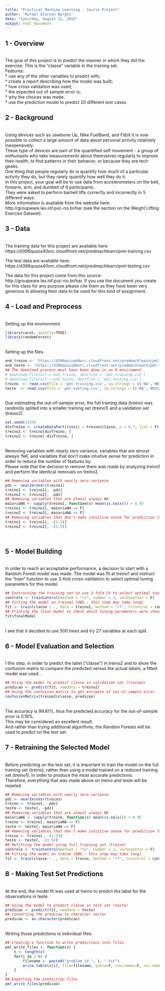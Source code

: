 ```yaml
---
title: "Practical Machine Learning - Course Project"
author: "Rafael Alarcon Borghi"
date: "Saturday, August 22, 2015"
output: html_document
---
```

  
## 1 - Overview  
<br>
The goal of this project is to predict the manner in which they did the exercise. This is the "classe" variable in the training set.  
Features:  
* use any of the other variables to predict with;  
* create a report describing how the model was built;  
* how cross validation was used;  
* the expected out of sample error is;  
* why the choices was made.  
* use the prediction model to predict 20 different test cases.
<br>
  
## 2 - Background  
<br>
Using devices such as Jawbone Up, Nike FuelBand, and Fitbit it is now possible to collect a large amount of data about personal activity relatively inexpensively.  
These type of devices are part of the quantified self movement - a group of enthusiasts who take measurements about themselves regularly to improve their health, to find patterns in their behavior, or because they are tech geeks.  
One thing that people regularly do is quantify how much of a particular activity they do, but they rarely quantify how well they do it.  
In this project, your goal will be to use data from accelerometers on the belt, forearm, arm, and dumbell of 6 participants.  
They were asked to perform barbell lifts correctly and incorrectly in 5 different ways.  
More information is available from the website here: http://groupware.les.inf.puc-rio.br/har (see the section on the Weight Lifting Exercise Dataset). 
<br>
  
## 3 - Data  
<br>
The training data for this project are available here:  
https://d396qusza40orc.cloudfront.net/predmachlearn/pml-training.csv
  
The test data are available here:  
https://d396qusza40orc.cloudfront.net/predmachlearn/pml-testing.csv
  
The data for this project come from this source: http://groupware.les.inf.puc-rio.br/har. If you use the document you create for this class for any purpose please cite them as they have been very generous in allowing their data to be used for this kind of assignment.
<br>
  
## 4 - Load and Preprocess  
<br>
Setting up the environment.<br>
```r
library(caret, quietly=TRUE)
library(randomForest)
```
<br>
Setting up the files.<br>
```r
end_treino <- 'https://d396qusza40orc.cloudfront.net/predmachlearn/pml-training.csv'
end_teste <- 'https://d396qusza40orc.cloudfront.net/predmachlearn/pml-testing.csv'
## The download process must have been done in an R enviroment
# download.file(url = end_treino, destfile = 'pml-training.csv')
# download.file(url = end_teste, destfile = 'pml-testing.csv')
treino  <- read.csv(file = 'pml-training.csv', na.strings = c('NA','#DIV/0!',''))
teste  <- read.csv(file = 'pml-testing.csv', na.strings = c('NA','#DIV/0!',''))
```
<br>
Due estimating the out-of-sample error, the full training data (treino) was randomly splited into a smaller training set (treino1) and a validation set (treino2).<br>
```r
set.seed(1234)
divTreino <- createDataPartition(y = treino$classe, p = 0.7, list = F)
treino1 <- treino[divTreino, ]
treino2 <- treino[-divTreino, ]
```
<br>
Removing variables with nearly zero variance, variables that are almost always 'NA', and variables that don't make intuitive sense for prediction in order to reduce the number of features by.  
Please note that the decision to remove them was made by analyzing treino1 and perform the identical removals on treino2.<br>
```r
## Removing variables with nearly zero variance
pdz <- nearZeroVar(treino1)
treino1 <- treino1[, -pdz]
treino2 <- treino2[, -pdz]
## Removing variables that are almost always NA
maioriaNA <- sapply(treino1, function(x) mean(is.na(x))) > 0.95
treino1 <- treino1[, maioriaNA == F]
treino2 <- treino2[, maioriaNA == F]
## Removing variables that don't make intuitive sense for prediction (X, user_name, raw_timestamp_part_1, raw_timestamp_part_2, cvtd_timestamp), which happen to be the first five variables
treino1 <- treino1[, -(1:5)]
treino2 <- treino2[, -(1:5)]
```
<br>
  
## 5 - Model Building  
<br>
In order to reach an acceptable performance, a decision to start with a Random Forest model was made. The model was fit at treino1 and instruct the "train" function to use 3-fold cross-validation to select optimal tuning parameters for this model.<br>
```r
## Instructing the training set to use 3-fold CV to select optimal tuning parameters
controle <- trainControl(method = "cv", number = 3, verboseIter = F)
## Fitting the model on treino1 (OBS.: this step may take long)
fit <- train(classe ~ ., data = treino1, method = "rf", trControl = controle)
## Printing the final model to check which tuning parameters were choosen
fit$finalModel
```
<br>
I see that it decided to use 500 trees and try 27 variables at each split.
<br>
  
## 6 - Model Evaluation and Selection  
<br>
I this step, in order to predict the label ("classe") in treino2 and to show the confusion matrix to compare the predicted versus the actual labels, a fitted model was used.
.<br>
```r
## Using the model to predict classe in validation set (treino2)
predicao <- predict(fit, newdata = treino2)
## Using the confusion matrix to get estimate of out-of-sample error
confusionMatrix(treino2$classe, predicao)
```
<br>
The accuracy is 99.81%, thus the predicted accuracy for the out-of-sample error is 0.19%.  
This may be considered an excellent result.  
And rather than trying additional algorithms, the Random Forests will be used to predict on the test set.
<br>
  
## 7 - Retraining the Selected Model  
<br>
Before predicting on the test set, it is important to train the model on the full training set (treino), rather than using a model trained on a reduced training set (treino1), in order to produce the most accurate predictions.  
Therefore, everything that was made above on treino and teste will be repeted.
<br>
```r
## Removing variables with nearly zero variance
pdz <- nearZeroVar(treino)
treino <- treino[, -pdz]
teste <- teste[, -pdz]
## Removing variables that are almost always NA
maioriaNA <- sapply(treino, function(x) mean(is.na(x))) > 0.95
treino <- treino[, maioriaNA == F]
teste <- teste[, maioriaNA == F]
## Removing variables that don't make intuitive sense for prediction (X, user_name, raw_timestamp_part_1, raw_timestamp_part_2, cvtd_timestamp), which happen to be the first five variables
treino <- treino[, -(1:5)]
teste <- teste[, -(1:5)]
## Refitting the model using full training set (treino)
controle <- trainControl(method = "cv", number = 3, verboseIter = F)
## Fitting the model on treino (OBS.: this step may take long)
fit <- train(classe ~ ., data = treino, method = "rf", trControl = controle)
```
  
## 8 - Making Test Set Predictions  
<br>
At the end, the model fit was used at treino to predict the label for the observations in teste.<br>
```r
## Using the model to predict classe in test set (teste)
predicao <- predict(fit, newdata = teste)
## Converting the predicao to character vector
predicao <- as.character(predicao)
```
<br>
Writing those predictions to individual files.<br>
```r
## Creating a function to write predictions into files
pml_write_files <- function(x) {
    n <- length(x)
    for(i in 1:n) {
        filename <- paste0("problem_id_", i, ".txt")
        write.table(x[i], file=filename, quote=F, row.names=F, col.names=F)
    }
}
## Exporting the prediction files
pml_write_files(predicao)
```
